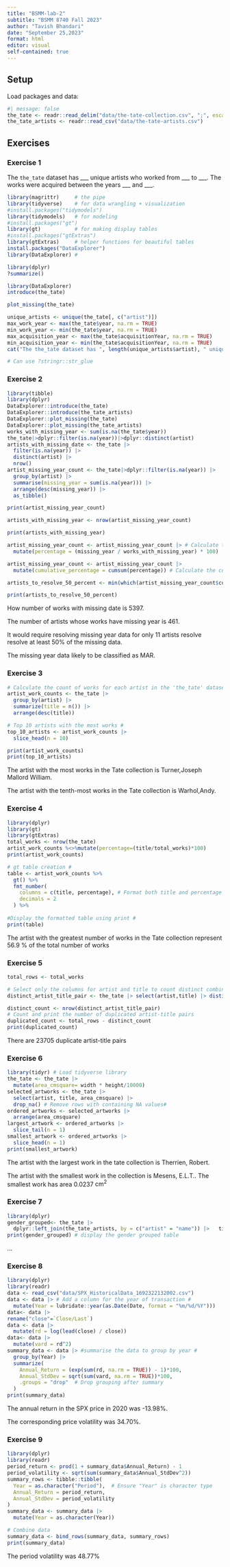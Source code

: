```yaml
---
title: "BSMM-lab-2"
subtitle: "BSMM 8740 Fall 2023"
author: "Tavish Bhandari"
date: "September 25,2023"
format: html
editor: visual
self-contained: true
---
```


## Setup

Load packages and data:

```r
#| message: false
the_tate <- readr::read_delim("data/the-tate-collection.csv", ";", escape_double = FALSE, trim_ws = TRUE)
the_tate_artists <- readr::read_csv("data/the-tate-artists.csv")
```

## Exercises

### Exercise 1

The `the_tate` dataset has \_\_\_ unique artists who worked from \_\_\_ to \_\_\_. The works were acquired between the years \_\_\_ and \_\_\_.

```r
library(magrittr)     # the pipe
library(tidyverse)    # for data wrangling + visualization
#install.packages("tidymodels")
library(tidymodels)   # for modeling
#install.packages("gt")
library(gt)           # for making display tables
#install.packages("gtExtras")
library(gtExtras)     # helper functions for beautiful tables
install.packages("DataExplorer")
library(DataExplorer) #
```

```r
library(dplyr)
?summarize()
```

```r
library(DataExplorer)
introduce(the_tate)
```

```r
plot_missing(the_tate)
```

```r
unique_artists <- unique(the_tate[, c("artist")])
max_work_year <- max(the_tate$year, na.rm = TRUE)
min_work_year <- min(the_tate$year, na.rm = TRUE)
max_acquisition_year <- max(the_tate$acquisitionYear, na.rm = TRUE)
min_acquisition_year <- min(the_tate$acquisitionYear, na.rm = TRUE)
cat("The the_tate dataset has ", length(unique_artists$artist), " unique artists who worked from", min_work_year," to ",max_work_year, ". The works were acquired between the years", min_acquisition_year, " and ",max_acquisition_year,"\n")

# Can use ?stringr::str_glue
```

### Exercise 2

```r
library(tibble)
library(dplyr)
DataExplorer::introduce(the_tate)
DataExplorer::introduce(the_tate_artists)
DataExplorer::plot_missing(the_tate)
DataExplorer::plot_missing(the_tate_artists)
works_with_missing_year <- sum(is.na(the_tate$year))
the_tate|>dplyr::filter(is.na(year))|>dplyr::distinct(artist)
artists_with_missing_date <- the_tate |>
  filter(is.na(year)) |>
  distinct(artist) |>
  nrow()
artist_missing_year_count <- the_tate|>dplyr::filter(is.na(year)) |> 
  group_by(artist) |>
  summarise(missing_year = sum(is.na(year))) |> 
  arrange(desc(missing_year)) |> 
  as_tibble()

print(artist_missing_year_count)

artists_with_missing_year <- nrow(artist_missing_year_count)

print(artists_with_missing_year)

artist_missing_year_count <- artist_missing_year_count |> # Calculate the percentage of missing 'year' values for each artist #
  mutate(percentage = (missing_year / works_with_missing_year) * 100)

artist_missing_year_count <- artist_missing_year_count |>
  mutate(cumulative_percentage = cumsum(percentage)) # Calculate the cumulative percentage of missing 'year' values # 

artists_to_resolve_50_percent <- min(which(artist_missing_year_count$cumulative_percentage >= 50))

print(artists_to_resolve_50_percent)
```

How number of works with missing date is 5397.

The number of artists whose works have missing year is 461.

It would require resolving missing year data for only 11 artists resolve resolve at least 50% of the missing data.

The missing year data likely to be classified as MAR.

### Exercise 3

```r
# Calculate the count of works for each artist in the 'the_tate' dataset #
artist_work_counts <- the_tate |>
  group_by(artist) |>
  summarize(title = n()) |>
  arrange(desc(title))

# Top 10 artists with the most works #
top_10_artists <- artist_work_counts |>
  slice_head(n = 10)

print(artist_work_counts)
print(top_10_artists)
```

The artist with the most works in the Tate collection is Turner,Joseph Mallord William.

The artist with the tenth-most works in the Tate collection is Warhol,Andy.

### Exercise 4

```r
library(dplyr)
library(gt)
library(gtExtras)
total_works <- nrow(the_tate)
artist_work_counts %<>%mutate(percentage=(title/total_works)*100)
print(artist_work_counts)

# gt table creation #
table <- artist_work_counts %>%
  gt() %>%
  fmt_number(
    columns = c(title, percentage), # Format both title and percentage columns
    decimals = 2
  ) %>%
  
#Display the formatted table using print #
print(table)
```

The artist with the greatest number of works in the Tate collection represent 56.9 % of the total number of works

### Exercise 5

```r
total_rows <- total_works

# Select only the columns for artist and title to count distinct combinations #
distinct_artist_title_pair <- the_tate |> select(artist,title) |> distinct()

distinct_count <- nrow(distinct_artist_title_pair)
# Count and print the number of duplicated artist-title pairs
duplicated_count <- total_rows - distinct_count
print(duplicated_count)
```

There are 23705 duplicate artist-title pairs

### Exercise 6

```r
library(tidyr) # Load tidyverse library 
the_tate <- the_tate |>
  mutate(area_cmsquare= width * height/10000)
selected_artworks <- the_tate |>
  select(artist, title, area_cmsquare) |>
  drop_na() # Remove rows with containing NA values#
ordered_artworks <- selected_artworks |>
  arrange(area_cmsquare)
largest_artwork <- ordered_artworks |>
  slice_tail(n = 1)
smallest_artwork <- ordered_artworks |>
  slice_head(n = 1)
print(smallest_artwork)
```

The artist with the largest work in the tate collection is Therrien, Robert.

The artist with the smallest work in the collection is Mesens, E.L.T.. The smallest work has area 0.0237 $\text{cm}^2$

### Exercise 7

```r
library(dplyr)
gender_grouped<- the_tate |>
  dplyr::left_join(the_tate_artists, by = c("artist" = "name")) |>   tidyr::drop_na(gender) |> group_by(gender) 
print(gender_grouped) # display the gender grouped table
```

...

### Exercise 8

```r
library(dplyr)
library(readr)
data <- read_csv("data/SPX_HistoricalData_1692322132002.csv") 
data <- data |> # Add a column for the year of transaction #
  mutate(Year = lubridate::year(as.Date(Date, format = "%m/%d/%Y")))
data<- data |>
rename("close"=`Close/Last`)
data <- data |>
  mutate(rd = log(lead(close) / close))
data<- data |>
  mutate(vard = rd^2)
summary_data <- data |> #summarise the data to group by year #
  group_by(Year) |>
  summarize(
    Annual_Return = (exp(sum(rd, na.rm = TRUE)) - 1)*100, 
    Annual_StdDev = sqrt(sum(vard, na.rm = TRUE))*100,
    .groups = "drop"  # Drop grouping after summary
  )
print(summary_data)
```

The annual return in the SPX price in 2020 was -13.98%.

The corresponding price volatility was 34.70%.

### Exercise 9

```r
library(dplyr)
library(readr)
period_return <- prod(1 + summary_data$Annual_Return) - 1
period_volatility <- sqrt(sum(summary_data$Annual_StdDev^2))
summary_rows <- tibble::tibble(
  Year = as.character("Period"),  # Ensure "Year" is character type
  Annual_Return = period_return,
  Annual_StdDev = period_volatility
)
summary_data <- summary_data |>
  mutate(Year = as.character(Year))

# Combine data
summary_data <- bind_rows(summary_data, summary_rows)
print(summary_data)
```

The period volatility was 48.77%

### 
